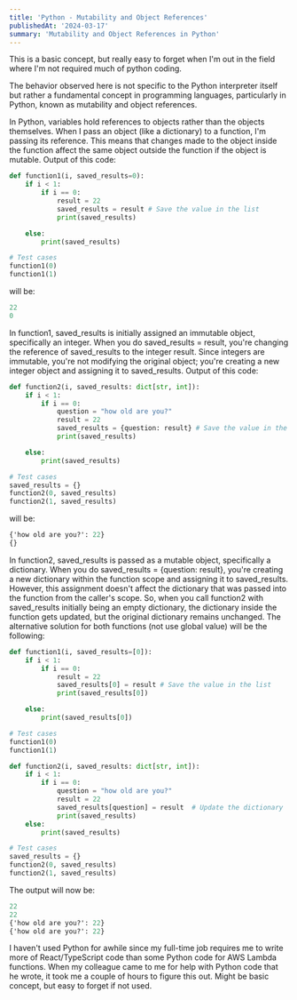```yaml
---
title: 'Python - Mutability and Object References'
publishedAt: '2024-03-17'
summary: 'Mutability and Object References in Python'
---
```


This is a basic concept, but really easy to forget when I'm out in the field where I'm not required much of python coding. 

The behavior observed here is not specific to the Python interpreter itself but rather a fundamental concept in programming languages, particularly in Python, known as mutability and object references.

In Python, variables hold references to objects rather than the objects themselves. When I pass an object (like a dictionary) to a function, I'm passing its reference. This means that changes made to the object inside the function affect the same object outside the function if the object is mutable.
Output of this code:

```py
def function1(i, saved_results=0):
    if i < 1:            
        if i == 0:
            result = 22
            saved_results = result # Save the value in the list
            print(saved_results)

    else: 
        print(saved_results)

# Test cases
function1(0)
function1(1)
```

will be:
```ps
22
0
```

In function1, saved_results is initially assigned an immutable object, specifically an integer. When you do saved_results = result, you're changing the reference of saved_results to the integer result. Since integers are immutable, you're not modifying the original object; you're creating a new integer object and assigning it to saved_results.
Output of this code:

```py
def function2(i, saved_results: dict[str, int]):
    if i < 1:            
        if i == 0:
            question = "how old are you?"
            result = 22
            saved_results = {question: result} # Save the value in the list
            print(saved_results)

    else: 
        print(saved_results)

# Test cases
saved_results = {}
function2(0, saved_results)
function2(1, saved_results)
```
will be:
```ps
{'how old are you?': 22}
{}
```
In function2, saved_results is passed as a mutable object, specifically a dictionary. When you do saved_results = \{question: result\}, you're creating a new dictionary within the function scope and assigning it to saved_results. However, this assignment doesn't affect the dictionary that was passed into the function from the caller's scope. So, when you call function2 with saved_results initially being an empty dictionary, the dictionary inside the function gets updated, but the original dictionary remains unchanged.
The alternative solution for both functions (not use global value) will be the following:

```py
def function1(i, saved_results=[0]):
    if i < 1:            
        if i == 0:
            result = 22
            saved_results[0] = result # Save the value in the list
            print(saved_results[0])

    else: 
        print(saved_results[0])

# Test cases
function1(0)
function1(1)

def function2(i, saved_results: dict[str, int]):
    if i < 1:            
        if i == 0:
            question = "how old are you?"
            result = 22
            saved_results[question] = result  # Update the dictionary
            print(saved_results)
    else: 
        print(saved_results)

# Test cases
saved_results = {}
function2(0, saved_results)
function2(1, saved_results)
```

The output will now be: 
```ps
22
22
{'how old are you?': 22}
{'how old are you?': 22}
```

I haven't used Python for awhile since my full-time job requires me to write more of React/TypeScript code than some Python code for AWS Lambda functions. When my colleague came to me for help with Python code that he wrote, it took me a couple of hours to figure this out. Might be basic concept, but easy to forget if not used. 